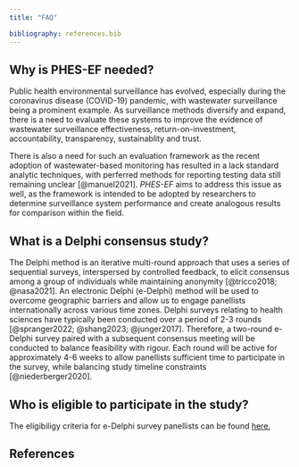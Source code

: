 ```yaml
---
title: "FAQ"

bibliography: references.bib
---
```


## Why is PHES-EF needed?
Public health environmental surveillance has evolved, especially during the coronavirus disease (COVID-19) pandemic, with wastewater surveillance being a prominent example. As surveillance methods diversify and expand, there is a need to evaluate these systems to improve the evidence of wastewater surveillance effectiveness, return-on-investment, accountability, transparency, sustainablity and trust. 

There is also a need for such an evaluation framework as the recent adoption of wastewater-based monitoring has resulted in a lack standard analytic techniques, with perferred methods for reporting testing data still remaining unclear [@manuel2021]. *PHES-EF* aims to address this issue as well, as the framework is intended to be adopted by researchers to determine surveillance system performance and create analogous results for comparison within the field.

## What is a Delphi consensus study?
The Delphi method is an iterative multi-round approach that uses a series of sequential surveys, interspersed by controlled feedback, to elicit consensus among a group of individuals while maintaining anonymity [@tricco2018; @nasa2021]. An electronic Delphi (e-Delphi) method will be used to overcome geographic barriers and allow us to engage panellists internationally across various time zones. Delphi surveys relating to health sciences have typically been conducted over a period of 2-3 rounds [@spranger2022; @shang2023; @junger2017]. Therefore, a two-round e-Delphi survey paired with a subsequent consensus meeting will be conducted to balance feasibility with rigour. Each round will be active for approximately 4-6 weeks to allow panellists sufficient time to participate in the survey, while balancing study timeline constraints [@niederberger2020]. 

## Who is eligible to participate in the study?
The eligibiligy criteria for e-Delphi survey panellists can be found [here.](delphi.qmd)

## References

::: {#refs}
:::
